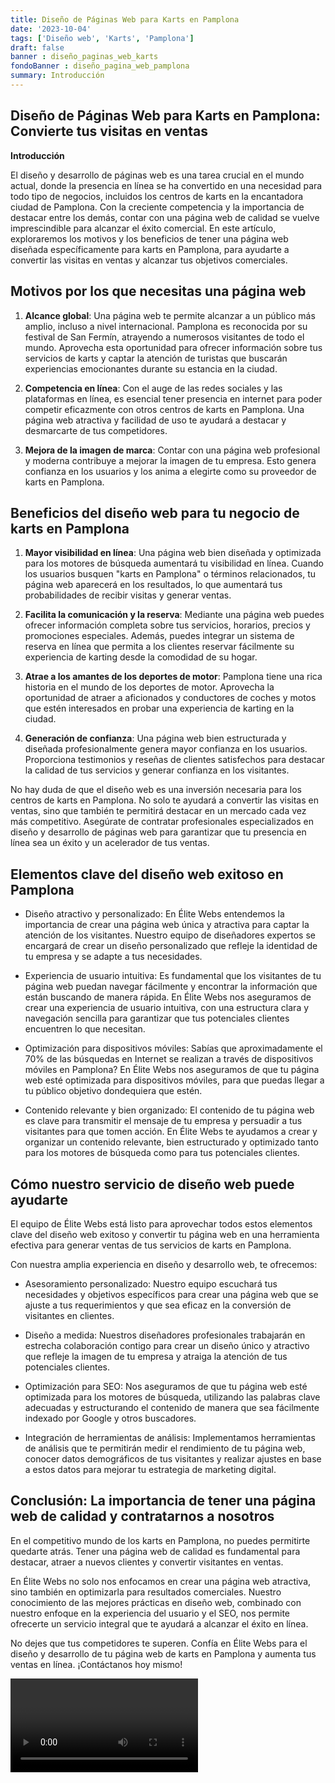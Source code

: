 ```yaml
---
title: Diseño de Páginas Web para Karts en Pamplona
date: '2023-10-04'
tags: ['Diseño web', 'Karts', 'Pamplona']
draft: false
banner : diseño_paginas_web_karts
fondoBanner : diseño_pagina_web_pamplona
summary: Introducción
---
```


## **Diseño de Páginas Web para Karts en Pamplona: Convierte tus visitas en ventas**

**Introducción**

El diseño y desarrollo de páginas web es una tarea crucial en el mundo actual, donde la presencia en línea se ha convertido en una necesidad para todo tipo de negocios, incluidos los centros de karts en la encantadora ciudad de Pamplona. Con la creciente competencia y la importancia de destacar entre los demás, contar con una página web de calidad se vuelve imprescindible para alcanzar el éxito comercial. En este artículo, exploraremos los motivos y los beneficios de tener una página web diseñada específicamente para karts en Pamplona, para ayudarte a convertir las visitas en ventas y alcanzar tus objetivos comerciales.

## **Motivos por los que necesitas una página web**

1. **Alcance global**: Una página web te permite alcanzar a un público más amplio, incluso a nivel internacional. Pamplona es reconocida por su festival de San Fermín, atrayendo a numerosos visitantes de todo el mundo. Aprovecha esta oportunidad para ofrecer información sobre tus servicios de karts y captar la atención de turistas que buscarán experiencias emocionantes durante su estancia en la ciudad.

2. **Competencia en línea**: Con el auge de las redes sociales y las plataformas en línea, es esencial tener presencia en internet para poder competir eficazmente con otros centros de karts en Pamplona. Una página web atractiva y facilidad de uso te ayudará a destacar y desmarcarte de tus competidores.

3. **Mejora de la imagen de marca**: Contar con una página web profesional y moderna contribuye a mejorar la imagen de tu empresa. Esto genera confianza en los usuarios y los anima a elegirte como su proveedor de karts en Pamplona.

## **Beneficios del diseño web para tu negocio de karts en Pamplona**

1. **Mayor visibilidad en línea**: Una página web bien diseñada y optimizada para los motores de búsqueda aumentará tu visibilidad en línea. Cuando los usuarios busquen "karts en Pamplona" o términos relacionados, tu página web aparecerá en los resultados, lo que aumentará tus probabilidades de recibir visitas y generar ventas.

2. **Facilita la comunicación y la reserva**: Mediante una página web puedes ofrecer información completa sobre tus servicios, horarios, precios y promociones especiales. Además, puedes integrar un sistema de reserva en línea que permita a los clientes reservar fácilmente su experiencia de karting desde la comodidad de su hogar.

3. **Atrae a los amantes de los deportes de motor**: Pamplona tiene una rica historia en el mundo de los deportes de motor. Aprovecha la oportunidad de atraer a aficionados y conductores de coches y motos que estén interesados en probar una experiencia de karting en la ciudad.

4. **Generación de confianza**: Una página web bien estructurada y diseñada profesionalmente genera mayor confianza en los usuarios. Proporciona testimonios y reseñas de clientes satisfechos para destacar la calidad de tus servicios y generar confianza en los visitantes.

No hay duda de que el diseño web es una inversión necesaria para los centros de karts en Pamplona. No solo te ayudará a convertir las visitas en ventas, sino que también te permitirá destacar en un mercado cada vez más competitivo. Asegúrate de contratar profesionales especializados en diseño y desarrollo de páginas web para garantizar que tu presencia en línea sea un éxito y un acelerador de tus ventas.

<GifSeo />

<Cta />

## Elementos clave del diseño web exitoso en Pamplona

- Diseño atractivo y personalizado: En Élite Webs entendemos la importancia de crear una página web única y atractiva para captar la atención de los visitantes. Nuestro equipo de diseñadores expertos se encargará de crear un diseño personalizado que refleje la identidad de tu empresa y se adapte a tus necesidades.

- Experiencia de usuario intuitiva: Es fundamental que los visitantes de tu página web puedan navegar fácilmente y encontrar la información que están buscando de manera rápida. En Élite Webs nos aseguramos de crear una experiencia de usuario intuitiva, con una estructura clara y navegación sencilla para garantizar que tus potenciales clientes encuentren lo que necesitan.

- Optimización para dispositivos móviles: Sabías que aproximadamente el 70% de las búsquedas en Internet se realizan a través de dispositivos móviles en Pamplona? En Élite Webs nos aseguramos de que tu página web esté optimizada para dispositivos móviles, para que puedas llegar a tu público objetivo dondequiera que estén.

- Contenido relevante y bien organizado: El contenido de tu página web es clave para transmitir el mensaje de tu empresa y persuadir a tus visitantes para que tomen acción. En Élite Webs te ayudamos a crear y organizar un contenido relevante, bien estructurado y optimizado tanto para los motores de búsqueda como para tus potenciales clientes.

## Cómo nuestro servicio de diseño web puede ayudarte

El equipo de Élite Webs está listo para aprovechar todos estos elementos clave del diseño web exitoso y convertir tu página web en una herramienta efectiva para generar ventas de tus servicios de karts en Pamplona. 

Con nuestra amplia experiencia en diseño y desarrollo web, te ofrecemos:

- Asesoramiento personalizado: Nuestro equipo escuchará tus necesidades y objetivos específicos para crear una página web que se ajuste a tus requerimientos y que sea eficaz en la conversión de visitantes en clientes.

- Diseño a medida: Nuestros diseñadores profesionales trabajarán en estrecha colaboración contigo para crear un diseño único y atractivo que refleje la imagen de tu empresa y atraiga la atención de tus potenciales clientes.

- Optimización para SEO: Nos aseguramos de que tu página web esté optimizada para los motores de búsqueda, utilizando las palabras clave adecuadas y estructurando el contenido de manera que sea fácilmente indexado por Google y otros buscadores.

- Integración de herramientas de análisis: Implementamos herramientas de análisis que te permitirán medir el rendimiento de tu página web, conocer datos demográficos de tus visitantes y realizar ajustes en base a estos datos para mejorar tu estrategia de marketing digital.

## Conclusión: La importancia de tener una página web de calidad y contratarnos a nosotros

En el competitivo mundo de los karts en Pamplona, no puedes permitirte quedarte atrás. Tener una página web de calidad es fundamental para destacar, atraer a nuevos clientes y convertir visitantes en ventas.

En Élite Webs no solo nos enfocamos en crear una página web atractiva, sino también en optimizarla para resultados comerciales. Nuestro conocimiento de las mejores prácticas en diseño web, combinado con nuestro enfoque en la experiencia del usuario y el SEO, nos permite ofrecerte un servicio integral que te ayudará a alcanzar el éxito en línea.

No dejes que tus competidores te superen. Confía en Élite Webs para el diseño y desarrollo de tu página web de karts en Pamplona y aumenta tus ventas en línea. ¡Contáctanos hoy mismo!

<Video />

<CtaBot job='Karts' city='Pamplona'/>

<Gmaps query='Pamplona+españa+maps' />